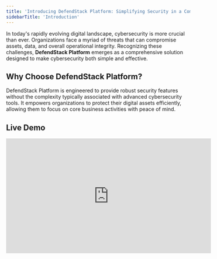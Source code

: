 ```yaml
---
title: 'Introducing DefendStack Platform: Simplifying Security in a Complex Digital World'
sidebarTitle: 'Introduction'
---
```


In today's rapidly evolving digital landscape, cybersecurity is more crucial than ever. Organizations face a myriad of threats that can compromise assets, data, and overall operational integrity. Recognizing these challenges, **DefendStack Platform** emerges as a comprehensive solution designed to make cybersecurity both simple and effective.

## Why Choose DefendStack Platform?

DefendStack Platform is engineered to provide robust security features without the complexity typically associated with advanced cybersecurity tools. It empowers organizations to protect their digital assets efficiently, allowing them to focus on core business activities with peace of mind.

## Live Demo

<iframe width="560" height="315" src="https://www.youtube.com/embed/Ra7VFaBthBg" frameborder="0" allow="autoplay; encrypted-media" allowfullscreen />
